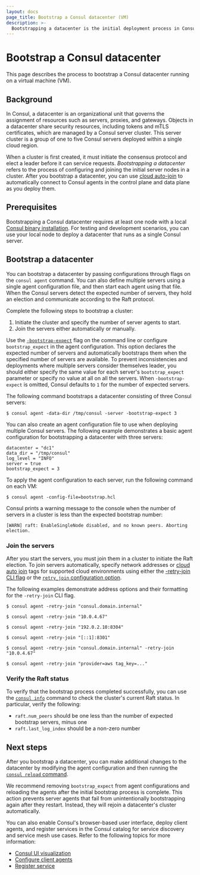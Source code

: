 ```yaml
---
layout: docs
page_title: Bootstrap a Consul datacenter (VM)
description: >-
  Bootstrapping a datacenter is the initial deployment process in Consul that starts server agents and joins them together. Learn how to deploy and join Consul servers running on a virtual machine.
---
```


# Bootstrap a Consul datacenter

This page describes the process to bootstrap a Consul datacenter running on a virtual machine (VM).

## Background

In Consul, a datacenter is an organizational unit that governs the assignment of resources such as servers, proxies, and gateways. Objects in a datacenter share security resources, including tokens and mTLS certificates, which are managed by a Consul server cluster. This server cluster is a group of one to five Consul servers deployed within a single cloud region.

When a cluster is first created, it must initiate the consensus protocol and elect a leader before it can service requests. _Bootstrapping a datacenter_ refers to the process of configuring and joining the initial server nodes in a cluster. After you bootstrap a datacenter, you can use [cloud auto-join](/consul/docs/deploy/server/vm/cloud-auto-join) to automatically connect to Consul agents in the control plane and data plane as you deploy them.

## Prerequisites

Bootstrapping a Consul datacenter requires at least one node with a local [Consul binary installation](/consul/install). For testing and development scenarios, you can use your local node to deploy a datacenter that runs as a single Consul server.

## Bootstrap a datacenter

You can bootstrap a datacenter by passing configurations through flags on the `consul agent` command. You can also define multiple servers using a single agent configuration file, and then start each agent using that file. When the Consul servers detect the expected number of servers, they hold an election and communicate according to the Raft protocol.

Complete the following steps to bootstrap a cluster:

1. Initiate the cluster and specify the number of server agents to start.
1. Join the servers either automatically or manually.

Use the [`-bootstrap-expect`](/consul/docsreference-cli/agent#_bootstrap_expect) flag on the command line or configure `bootstrap_expect` in the agent configuration. This option declares the expected number of servers and automatically bootstraps them when the specified number of servers are available. To prevent inconsistencies and deployments where multiple servers consider themselves leader, you should either specify the same value for each server's `bootstrap_expect` parameter or specify no value at all on all the servers. When `-bootstrap-expect` is omitted, Consul defaults to `1` for the number of expected servers.

The following command bootstraps a datacenter consisting of three Consul servers:

```shell-session
$ consul agent -data-dir /tmp/consul -server -bootstrap-expect 3
```

You can also create an agent configuration file to use when deploying multiple Consul servers. The following example demonstrates a basic agent configuration for bootstrapping a datacenter with three servers:

<CodeBlockConfig filename="bootstrap.hcl">

```hcl 
datacenter = "dc1"
data_dir = "/tmp/consul"
log_level = "INFO"
server = true
bootstrap_expect = 3
```

</CodeBlockConfig>

To apply the agent configuration to each server, run the following command on each VM:

```shell-session
$ consul agent -config-file=bootstrap.hcl
```

Consul prints a warning message to the console when the number of servers in a cluster is less than the expected bootstrap number:

```log hideClipboard
[WARN] raft: EnableSingleNode disabled, and no known peers. Aborting election.
```

### Join the servers

After you start the servers, you must join them in a cluster to initiate the Raft election. To join servers automatically, specify network addresses or [cloud auto join](/consul/docs/deploy/server/vm/cloud-auto-join) tags for supported cloud environments using either the [-retry-join CLI flag](/consul/docsreference-cli/agent#_retry_join) or the [`retry_join` configuration option](/consul/docs/agent/config/config-files#retry_join).

The following examples demonstrate address options and their formatting for the `-retry-join` CLI flag.

  <CodeBlockConfig heading="Using a DNS entry">

  ```shell-session
  $ consul agent -retry-join "consul.domain.internal"
  ```

  </CodeBlockConfig>

  <CodeBlockConfig heading="Using IPv4">

  ```shell-session
  $ consul agent -retry-join "10.0.4.67"
  ```

  </CodeBlockConfig>

  <CodeBlockConfig heading="Using a non-default Serf LAN port">

  ```shell-session
  $ consul agent -retry-join "192.0.2.10:8304"
  ```

  </CodeBlockConfig>

  <CodeBlockConfig heading="Using IPv6">

  ```shell-session
  $ consul agent -retry-join "[::1]:8301"
  ```

  </CodeBlockConfig>

  <CodeBlockConfig heading="Using multiple addresses">

  ```shell-session
  $ consul agent -retry-join "consul.domain.internal" -retry-join "10.0.4.67"
  ```

  </CodeBlockConfig>

  <CodeBlockConfig heading="Using cloud auto-join">

  ```shell-session
  $ consul agent -retry-join "provider=aws tag_key=..."
  ```

  </CodeBlockConfig>

### Verify the Raft status

To verify that the bootstrap process completed successfully, you can use the [`consul info`](/consul/commands/info) command to check the cluster's current Raft status. In particular, verify the following:

- `raft.num_peers` should be one less than the number of expected bootstrap servers, minus one
- `raft.last_log_index` should be a non-zero number

## Next steps

After you bootstrap a datacenter, you can make additional changes to the datacenter by modifying the agent configuration and then running the [`consul reload` command](/consul/commands/reload).

We recommend removing `bootstrap_expect` from agent configurations and reloading the agents after the initial bootstrap process is complete. This action prevents server agents that fail from unintentionally bootstrapping again after they restart. Instead, they will rejoin a datacenter's cluster automatically.

You can also enable Consul's browser-based user interface, deploy client agents, and register services in the Consul catalog for service discovery and service mesh use cases. Refer to the following topics for more information:  

- [Consul UI visualization](/consul/docs/concept/ui)
- [Configure client agents](/consul/docs/deploy/workload/configure-vm-agent)
- [Register service](/register/service/vm)